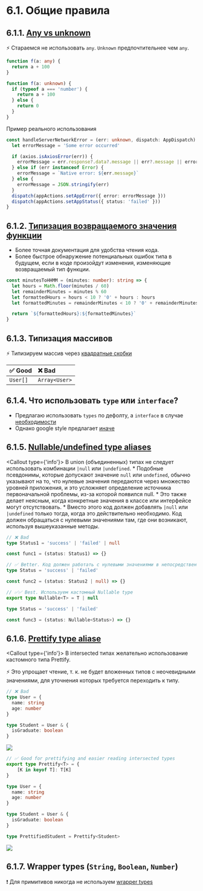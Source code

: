 
# 6.1. Общие правила

## 6.1.1. [Any vs unknown](https://google.github.io/styleguide/tsguide.html#any-unknown)

⚡ Стараемся не использовать `any`. `Unknown` предпочтительнее чем `any`.

```ts showLineNumbers
function f(a: any) {
  return a + 100
}

function f(a: unknown) {
  if (typeof a === 'number') {
    return a + 100
  } else {
    return 0
  }
}
```

Пример реального использования

```ts showLineNumbers /err: unknown/
const handleServerNetworkError = (err: unknown, dispatch: AppDispatch): void => {
  let errorMessage = 'Some error occurred'

  if (axios.isAxiosError(err)) {
    errorMessage = err.response?.data?.message || err?.message || errorMessage
  } else if (err instanceof Error) {
    errorMessage = `Native error: ${err.message}`
  } else {
    errorMessage = JSON.stringify(err)
  }
  dispatch(appActions.setAppError({ error: errorMessage }))
  dispatch(appActions.setAppStatus({ status: 'failed' }))
}
```

## 6.1.2. [Типизация возвращаемого значения функции](https://google.github.io/styleguide/tsguide.html#return-types)

- Более точная документация для удобства чтения кода.
- Более быстрое обнаружение потенциальных ошибок типа в будущем, если в коде произойдут изменения, изменяющие возвращаемый тип функции.

```ts showLineNumbers /string/
const minutesToHHMM = (minutes: number): string => {
  let hours = Math.floor(minutes / 60)
  let remainderMinutes = minutes % 60
  let formattedHours = hours < 10 ? '0' + hours : hours
  let formattedMinutes = remainderMinutes < 10 ? '0' + remainderMinutes : remainderMinutes

  return `${formattedHours}:${formattedMinutes}`
}
```

## 6.1.3. Типизация массивов

⚡ Типизируем массив через [квадратные скобки](https://google.github.io/styleguide/tsguide.html#arrayt-type)

| ✅ Good  | ❌ Bad        |
| :------- | :------------ |
| `User[]` | `Array<User>` |

## 6.1.4. Что использовать `type` или `interface`?

- Предлагаю использовать `types` по дефолту, а `interface` в случае [необходимости](https://youtu.be/zM9UPcIyyhQ?si=fAIJVNTf8gUsxDsI)
- Однако google style предлагает [иначе](https://google.github.io/styleguide/tsguide.html#interfaces-vs-type-aliases)

## 6.1.5. [Nullable/undefined type aliases](https://google.github.io/styleguide/tsguide.html#nullableundefined-type-aliases)

<Callout type={'info'}>
    В union (объединенных) типах не следует использовать комбинации `|null` или `|undefined`.
    * Подобные псевдонимы, которые допускают значение `null` или `undefined`, обычно указывают на то,
    что нулевые значения передаются через множество уровней приложения, и это усложняет определение
    источника первоначальной проблемы, из-за которой появился null.
    * Это также делает неясным, когда
    конкретные значения в классе или интерфейсе могут отсутствовать.
    * Вместо этого код должен
    добавлять `|null` или `|undefined` только тогда, когда это действительно необходимо. Код должен
    обращаться с нулевыми значениями там, где они возникают, используя вышеуказанные методы.
</Callout>

```ts
// ❌ Bad
type Status1 = 'success' | 'failed' | null

const func1 = (status: Status1) => {}

// ✅ Better. Код должен работать с нулевыми значениями в непосредственной близости от места их возникновения
type Status = 'success' | 'failed'

const func2 = (status: Status2 | null) => {}

// ✅✅ Best. Используем кастомный Nullable type
export type Nullable<T> = T | null

type Status = 'success' | 'failed'

const func3 = (status: Nullable<Status>) => {}
```

## 6.1.6. [Prettify type aliase](https://www.totaltypescript.com/concepts/the-prettify-helper)

<Callout type={'info'}>
    В intersected типах желательно использование кастомного типа Prettify.
</Callout>

⚡ Это упрощает чтение, т. к. не будет вложенных типов с неочевидными значениями, для уточнения которых требуется переходить к типу.

```ts
// ❌ Bad
type User = {
  name: string
  age: number
}

type Student = User & {
  isGraduate: boolean
}

```
![](./images/notPrettified.webp)

```ts showLineNumbers filename="prettify.ts"
// ✅ Good for prettifying and easier reading intersected types
export type Prettify<T> = {
    [K in keyof T]: T[K]
}

type User = {
  name: string
  age: number
}

type Student = User & {
  isGraduate: boolean
}

type PrettifiedStudent = Prettify<Student>

```
![](./images/prettify.webp)

## 6.1.7. Wrapper types (`String`, `Boolean`, `Number`)

❗ Для примитивов никогда не используем [wrapper types](https://google.github.io/styleguide/tsguide.html#wrapper-types)
